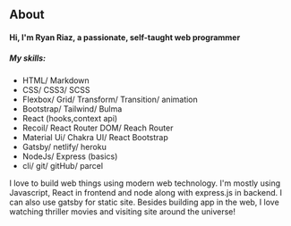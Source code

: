 ## About

#### Hi, I'm Ryan Riaz, a passionate, self-taught web programmer

##### My skills:

-   HTML/ Markdown
-   CSS/ CSS3/ SCSS
-   Flexbox/ Grid/ Transform/ Transition/ animation
-   Bootstrap/ Tailwind/ Bulma
-   React (hooks,context api)
-   Recoil/ React Router DOM/ Reach Router
-   Material Ui/ Chakra UI/ React Bootstrap
-   Gatsby/ netlify/ heroku
-   NodeJs/ Express (basics)
-   cli/ git/ gitHub/ parcel

I love to build web things using modern web technology. I'm mostly using Javascript, React in frontend and node along with express.js in backend. I can also use gatsby for static site. Besides building app in the web, I love watching thriller movies and visiting site around the universe!
